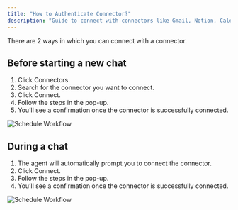 ```yaml
---
title: "How to Authenticate Connector?"
description: "Guide to connect with connectors like Gmail, Notion, Calendar, Airtable, Google docs, Google sheets etc."
---
```


There are 2 ways in which you can connect with a connector.

## Before starting a new chat

1. Click Connectors.
2. Search for the connector you want to connect.
3. Click Connect.
4. Follow the steps in the pop-up.
5. You’ll see a confirmation once the connector is successfully connected.

![Schedule Workflow](/images/connector_before_chat.gif)

## During a chat

1. The agent will automatically prompt you to connect the connector.
2. Click Connect.
3. Follow the steps in the pop-up.
4. You’ll see a confirmation once the connector is successfully connected.

![Schedule Workflow](/images/connector_while_chating-final.gif)